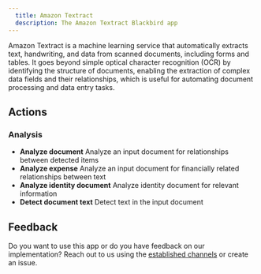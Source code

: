 ```yaml
---
  title: Amazon Textract
  description: The Amazon Textract Blackbird app
---
```


<LinkCard title="View on Github" target="_blank" href="https://github.com/bb-io/AmazonTextract" icon="github" />

Amazon Textract is a machine learning service that automatically extracts text, handwriting, and data from scanned documents, including forms and tables. It goes beyond simple optical character recognition (OCR) by identifying the structure of documents, enabling the extraction of complex data fields and their relationships, which is useful for automating document processing and data entry tasks.

## Actions

### Analysis
- **Analyze document** Analyze an input document for relationships between detected items
- **Analyze expense** Analyze an input document for financially related relationships between text
- **Analyze identity document** Analyze identity document for relevant information
- **Detect document text** Detect text in the input document

## Feedback

Do you want to use this app or do you have feedback on our implementation? Reach out to us using the [established channels](https://www.blackbird.io/) or create an issue.

